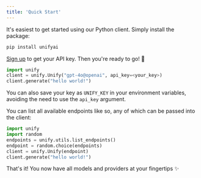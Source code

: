 ```yaml
---
title: 'Quick Start'
---
```


It's easiest to get started using our Python client. Simply install the package:

```bash
pip install unifyai
```

[Sign up](https://console.unify.ai) to get your API key. Then you're ready to go! 🚀

```python
import unify
client = unify.Unify("gpt-4o@openai", api_key=<your_key>)
client.generate("hello world!")
```

You can also save your key as `UNIFY_KEY` in your environment variables, avoiding the need 
to use the `api_key` argument.

You can list all available endpoints like so, any of which can be passed into the client:

```python
import unify
import random
endpoints = unify.utils.list_endpoints()
endpoint = random.choice(endpoints)
client = unify.Unify(endpoint)
client.generate("hello world!")
```

That's it! You now have all models and providers at your fingertips ✨
